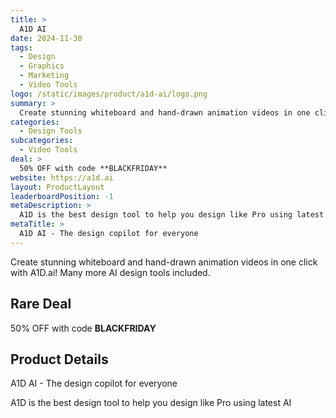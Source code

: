 ```yaml
---
title: >
  A1D AI
date: 2024-11-30
tags:
  - Design
  - Graphics
  - Marketing
  - Video Tools
logo: /static/images/product/a1d-ai/logo.png
summary: >
  Create stunning whiteboard and hand-drawn animation videos in one click with A1D.ai! Many more AI design tools included.
categories:
  - Design Tools
subcategories:
  - Video Tools
deal: >
  50% OFF with code **BLACKFRIDAY**
website: https://a1d.ai
layout: ProductLayout
leaderboardPosition: -1
metaDescription: >
  A1D is the best design tool to help you design like Pro using latest AI
metaTitle: >
  A1D AI - The design copilot for everyone
---
```

Create stunning whiteboard and hand-drawn animation videos in one click with A1D.ai! Many more AI design tools included.

## Rare Deal

50% OFF with code **BLACKFRIDAY**

## Product Details

A1D AI - The design copilot for everyone

A1D is the best design tool to help you design like Pro using latest AI
